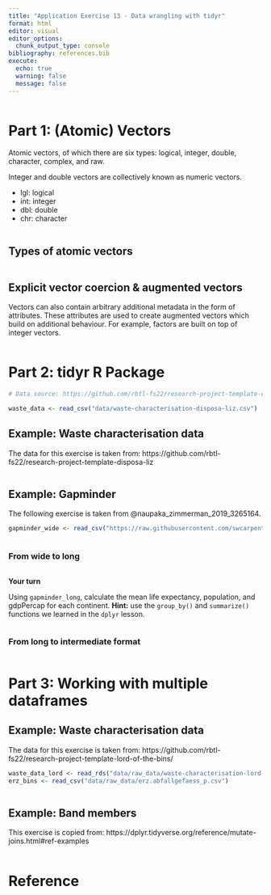 ```yaml
---
title: "Application Exercise 13 - Data wrangling with tidyr"
format: html
editor: visual
editor_options: 
  chunk_output_type: console
bibliography: references.bib
execute:
  echo: true
  warning: false
  message: false
---
```


```r

```

# Part 1: (Atomic) Vectors

Atomic vectors, of which there are six types: logical, integer, double, character, complex, and raw.

Integer and double vectors are collectively known as numeric vectors.

-   lgl: logical
-   int: integer
-   dbl: double
-   chr: character

```r

```

## Types of atomic vectors

```r


```

## Explicit vector coercion & augmented vectors

Vectors can also contain arbitrary additional metadata in the form of attributes. These attributes are used to create augmented vectors which build on additional behaviour. For example, factors are built on top of integer vectors.

```r


```

# Part 2: tidyr R Package

```r
# Data source: https://github.com/rbtl-fs22/research-project-template-disposa-liz/blob/main/data/raw_data/rbtl_fs22_waste_composition_bellevue.csv

waste_data <- read_csv("data/waste-characterisation-disposa-liz.csv")

```

## Example: Waste characterisation data

The data for this exercise is taken from: https://github.com/rbtl-fs22/research-project-template-disposa-liz

```r


```

## Example: Gapminder

The following exercise is taken from @naupaka_zimmerman_2019_3265164.

```r

gapminder_wide <- read_csv("https://raw.githubusercontent.com/swcarpentry/r-novice-gapminder/main/data/gapminder_wide.csv")

```

```r



```

### From wide to long

```r



```

**Your turn**

Using `gapminder_long`, calculate the mean life expectancy, population, and gdpPercap for each continent. **Hint:** use the `group_by()` and `summarize()` functions we learned in the `dplyr` lesson.

```r



```

### From long to intermediate format

```r


```

# Part 3: Working with multiple dataframes

## Example: Waste characterisation data

The data for this exercise is taken from: https://github.com/rbtl-fs22/research-project-template-lord-of-the-bins/

```r
waste_data_lord <- read_rds("data/raw_data/waste-characterisation-lord-of-the-bins-tidy.rds")
erz_bins <- read_csv("data/raw_data/erz.abfallgefaess_p.csv")
```

```r


```

## Example: Band members

This exercise is copied from: https://dplyr.tidyverse.org/reference/mutate-joins.html#ref-examples

```r


```

# Reference
